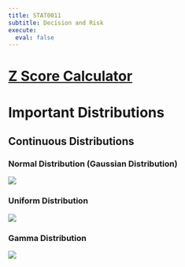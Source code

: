 ```yaml
---
title: STAT0011
subtitle: Decision and Risk
execute: 
  eval: false
---
```


# [**Z Score Calculator**](https://www.calculator.net/z-score-calculator.html)

# **Important Distributions**

## **Continuous Distributions**

### **Normal Distribution (Gaussian Distribution)**

![](images/image-2146374466.png)

### **Uniform Distribution**

![](images/image-1370233818.png)

### **Gamma Distribution**

![](images/image-267642431.png)
